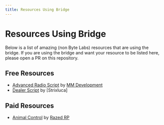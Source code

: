 ---
title: Resources Using Bridge
---

# Resources Using Bridge

Below is a list of amazing (non Byte Labs) resources that are using the bridge. If you are using the bridge and want your resource to be listed here, please open a PR on this repository.

## Free Resources
- [Advanced Radio Script](https://github.com/SOH69/mm_radio) by [MM Development](https://discord.gg/pyqx3jHCzG)
- [Dealer Script](https://github.com/StrixLuca/sl_dealer) by [Strixluca]


## Paid Resources
- [Animal Control](https://store.razedrp.com/package/6292387) by [Razed RP](https://store.razedrp.com/)